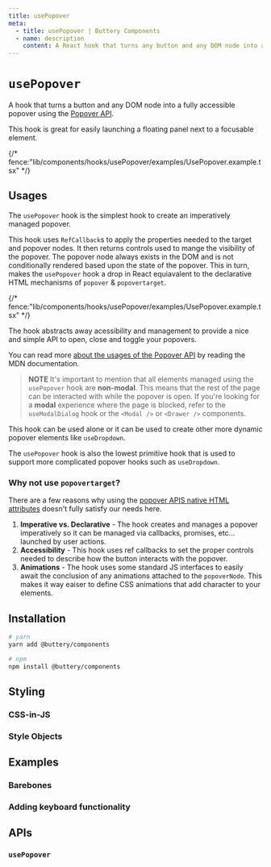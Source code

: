 ```yaml
---
title: usePopover
meta:
  - title: usePopover | Buttery Components
  - name: description
    content: A React hook that turns any button and any DOM node into a fully accessible popover using the Popover API.
---
```


# `usePopover`

A hook that turns a button and any DOM node into a fully accessible popover using the [Popover API](https://developer.mozilla.org/en-US/docs/Web/API/Popover_API).

This hook is great for easily launching a floating panel next to a focusable element.

{/* fence:"lib/components/hooks/usePopover/examples/UsePopover.example.tsx" */}

## Usages

The `usePopover` hook is the simplest hook to create an imperatively managed popover.

This hook uses `RefCallback`s to apply the properties needed to the target and popover nodes. It then returns controls used to mange the visibility of the popover.
The popover node always exists in the DOM and is not conditionally rendered based upon the state of the popover. This in turn, makes the `usePopover` hook a
drop in React equiavalent to the declarative HTML mechanisms of `popover` & `popovertarget`.

{/* fence:"lib/components/hooks/usePopover/examples/UsePopover.example.tsx" */}

The hook abstracts away acessibility and management to provide a nice and simple API to open, close and toggle your popovers.

You can read more [about the usages of the Popover API](https://developer.mozilla.org/en-US/docs/Web/API/Popover_API#concepts_and_usage) by reading
the MDN documentation.

> **NOTE** It's important to mention that all elements managed using the `usePopover` hook are **non-modal**. This means that
> the rest of the page can be interacted with while the popover is open. If you're looking for a **modal** experience where the page is blocked,
> refer to the `useModalDialog` hook or the `<Modal />` or `<Drawer />` components.

This hook can be used alone or it can be used to create other more dynamic popover elements like `useDropdown`.

The `usePopover` hook is also the lowest primitive hook that is used to support more complicated popover hooks such
as `useDropdown`.

### Why not use `popovertarget`?

There are a few reasons why using the [popover APIS native HTML attributes](https://developer.mozilla.org/en-US/docs/Web/API/Popover_API#html_attributes)
doesn't fully satisfy our needs here.

1. **Imperative vs. Declarative** - The hook creates and manages a popover imperatively so it can be managed via callbacks, promises, etc... launched by user actions.
1. **Accessibility** - This hook uses ref callbacks to set the proper controls needed to describe how the button interacts with the popover.
1. **Animations** - The hook uses some standard JS interfaces to easily await the conclusion of any animations attached to the `popoverNode`. This makes it way eaiser to define CSS animations that add character to your elements.

## Installation

```bash
# yarn
yarn add @buttery/components

# npm
npm install @buttery/components
```

## Styling

### CSS-in-JS

### Style Objects

## Examples

### Barebones

### Adding keyboard functionality

## APIs

### `usePopover`
